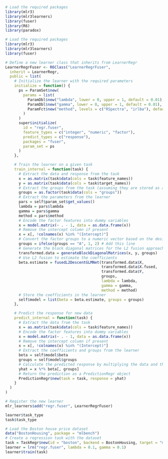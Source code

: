 ```r
# Load the required packages
library(mlr3)
library(mlr3learners)
library(fuser)
library(R6)
library(paradox)
```

```r

# Load the required packages
library(mlr3)
library(mlr3learners)
library(fuser)

# Define a new learner class that inherits from LearnerRegr
LearnerRegrFuser <- R6Class("LearnerRegrFuser",
  inherit = LearnerRegr,
  public = list(
    # Initialize the learner with the required parameters
    initialize = function() {
      ps = ParamSet$new(
        params = list(
          ParamDbl$new("lambda", lower = 0, upper = 1, default = 0.01),
          ParamDbl$new("gamma", lower = 0, upper = 1, default = 0.01),
          ParamFct$new("method", levels = c("RSpectra", "irlba"), default = "RSpectra")
        )
      )
      super$initialize(
        id = "regr.fuser",
        feature_types = c("integer", "numeric", "factor"),
        predict_types = c("response"),
        packages = "fuser",
        param_set = ps
      )
    },

    # Train the learner on a given task
    train_internal = function(task) {
      # Extract the data and response from the task
      x = as.matrix(task$data(cols = task$feature_names))
      y = as.matrix(task$data(cols = task$target_names))
      # Extract the groups from the task (assuming they are stored as a column named "groups")
      groups = as.factor(task$data(cols = "groups"))
      # Extract the parameters from the learner
      pars = self$param_set$get_values()
      lambda = pars$lambda
      gamma = pars$gamma
      method = pars$method
      # Encode the factor features into dummy variables
      x = model.matrix(~ . - 1, data = as.data.frame(x))
      # Remove the intercept column if present
      x = x[, !colnames(x) %in% "(Intercept)"]
      # Convert the factor groups to a numeric vector based on the desired grouping
      groups = ifelse(groups == "A", 1, 2) # Add this line
      # Generate the block diagonal matrices for the L2 fusion approach
      transformed.data = generateBlockDiagonalMatrices(x, y, groups)
      # Use L2 fusion to estimate the coefficients
      beta.estimate = fusedL2DescentGLMNet(transformed.data$X, 
                                           transformed.data$X.fused, 
                                           transformed.data$Y, 
                                           groups, 
                                           lambda = lambda, 
                                           gamma = gamma, 
                                           method = method)
      # Store the coefficients in the learner
      self$model = list(beta = beta.estimate, groups = groups)
    },

    # Predict the response for new data
    predict_internal = function(task) {
      # Extract the data from the task
      x = as.matrix(task$data(cols = task$feature_names))
      # Encode the factor features into dummy variables
      x = model.matrix(~ . - 1, data = as.data.frame(x))
      # Remove the intercept column if present
      x = x[, !colnames(x) %in% "(Intercept)"]
      # Extract the coefficients and groups from the learner
      beta = self$model$beta
      groups = self$model$groups
      # Calculate the predicted response by multiplying the data and the coefficients
      yhat = x %*% beta[, groups]
      # Return the prediction as a PredictionRegr object
      PredictionRegr$new(task = task, response = yhat)
    }
  )
)

# Register the new learner
mlr_learners$add("regr.fuser", LearnerRegrFuser)


```



```r
learner$task_type
task$task_type
```


```r
# Load the Boston house price dataset
data("BostonHousing", package = "mlbench")
# Create a regression task with the dataset
task = TaskRegr$new(id = "boston", backend = BostonHousing, target = "medv")
learner = lrn("regr.fuser", lambda = 0.1, gamma = 0.1)
learner$train(task)
```